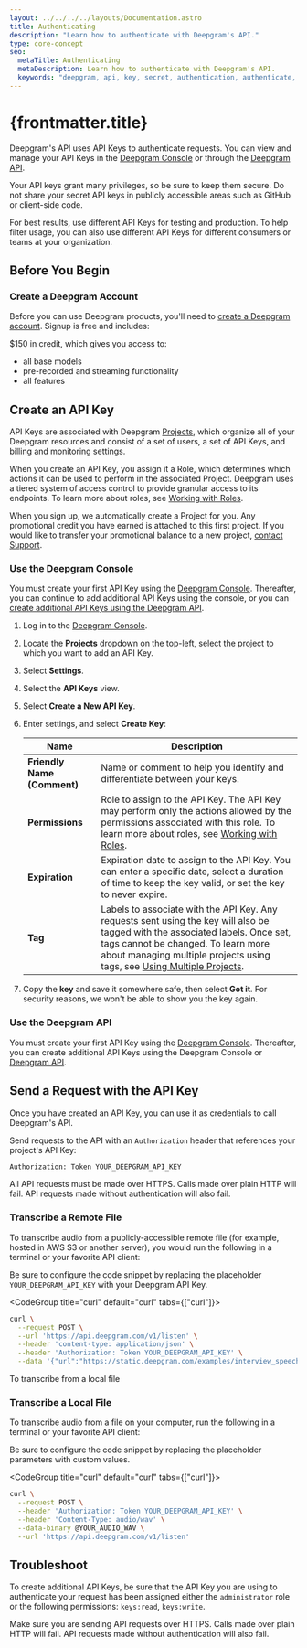 ---
layout: ../../../../layouts/Documentation.astro
title: Authenticating
description: "Learn how to authenticate with Deepgram's API."
type: core-concept
seo:
  metaTitle: Authenticating
  metaDescription: Learn how to authenticate with Deepgram's API.
  keywords: "deepgram, api, key, secret, authentication, authenticate, authenticating"
---

# {frontmatter.title}

Deepgram's API uses API Keys to authenticate requests. You can view and manage your API Keys in the [Deepgram Console](https://console.deepgram.com) or through the [Deepgram API](/api-reference/).

Your API keys grant many privileges, so be sure to keep them secure. Do not share your secret API keys in publicly accessible areas such as GitHub or client-side code.

For best results, use different API Keys for testing and production. To help filter usage, you can also use different API Keys for different consumers or teams at your organization.

## Before You Begin

### Create a Deepgram Account

Before you can use Deepgram products, you'll need to [create a Deepgram account](https://console.deepgram.com/signup?jump=keys). Signup is free and includes:

$150 in credit, which gives you access to:
  - all base models
  - pre-recorded and streaming functionality
  - all features

## Create an API Key

API Keys are associated with Deepgram [Projects](/documentation/getting-started/projects/), which organize all of your Deepgram resources and consist of a set of users, a set of API Keys, and billing and monitoring settings.

When you create an API Key, you assign it a Role, which determines which actions it can be used to perform in the associated Project. Deepgram uses a tiered system of access control to provide granular access to its endpoints. To learn more about roles, see [Working with Roles](/documentation/getting-started/roles/).

<Alert type="warning">

When you sign up, we automatically create a Project for you. Any promotional credit you have earned is attached to this first project. If you would like to transfer your promotional balance to a new project, [contact Support](/support/).

</Alert>

### Use the Deepgram Console

You must create your first API Key using the [Deepgram Console](https://console.deepgram.com/signup?jump=keys). Thereafter, you can continue to add additional API Keys using the console, or you can [create additional API Keys using the Deepgram API](#use-the-deepgram-api).

1. Log in to the [Deepgram Console](https://console.deepgram.com).

2. Locate the **Projects** dropdown on the top-left, select the project to which you want to add an API Key.

3. Select **Settings**.

4. Select the **API Keys** view.

5. Select **Create a New API Key**.

6. Enter settings, and select **Create Key**:

   | Name                        | Description                                                                                                                                                                                                                                                                                          |
   | --------------------------- | ---------------------------------------------------------------------------------------------------------------------------------------------------------------------------------------------------------------------------------------------------------------------------------------------------- |
   | **Friendly Name (Comment)** | Name or comment to help you identify and differentiate between your keys.                                                                                                                                                                                                                            |
   | **Permissions**             | Role to assign to the API Key. The API Key may perform only the actions allowed by the permissions associated with this role. To learn more about roles, see [Working with Roles](/documentation/getting-started/roles/).                                                                            |
   | **Expiration**              | Expiration date to assign to the API Key. You can enter a specific date, select a duration of time to keep the key valid, or set the key to never expire.                                                                                                                                            |
   | **Tag**                     | Labels to associate with the API Key. Any requests sent using the key will also be tagged with the associated labels. Once set, tags cannot be changed. To learn more about managing multiple projects using tags, see [Using Multiple Projects](/documentation/getting-started/multiple-projects/). |

7. Copy the **key** and save it somewhere safe, then select **Got it**. For security reasons, we won't be able to show you the key again.

### Use the Deepgram API

You must create your first API Key using the [Deepgram Console](https://console.deepgram.com). Thereafter, you can create additional API Keys using the Deepgram Console or [Deepgram API](/api-reference/#keys-create).

## Send a Request with the API Key

Once you have created an API Key, you can use it as credentials to call Deepgram's API.

Send requests to the API with an `Authorization` header that references your project's API Key:

```bash
Authorization: Token YOUR_DEEPGRAM_API_KEY
```

All API requests must be made over HTTPS. Calls made over plain HTTP will fail. API requests made without authentication will also fail.

### Transcribe a Remote File

To transcribe audio from a publicly-accessible remote file (for example, hosted in AWS S3 or another server), you would run the following in a terminal or your favorite API client:

<Alert type="info">

Be sure to configure the code snippet by replacing the placeholder `YOUR_DEEPGRAM_API_KEY` with your Deepgram API Key.

</Alert>

<CodeGroup title="curl" default="curl" tabs={["curl"]}>

<CodeBlock tab="curl" active>

```bash
curl \
  --request POST \
  --url 'https://api.deepgram.com/v1/listen' \
  --header 'content-type: application/json' \
  --header 'Authorization: Token YOUR_DEEPGRAM_API_KEY' \
  --data '{"url":"https://static.deepgram.com/examples/interview_speech-analytics.wav"}'
```

</CodeBlock>

</CodeGroup>

To transcribe from a local file

### Transcribe a Local File

To transcribe audio from a file on your computer, run the following in a terminal or your favorite API client:

<Alert type="info">

Be sure to configure the code snippet by replacing the placeholder parameters with custom values.

</Alert>

<CodeGroup title="curl" default="curl" tabs={["curl"]}>

<CodeBlock label="curl" active>

```bash
curl \
  --request POST \
  --header 'Authorization: Token YOUR_DEEPGRAM_API_KEY' \
  --header 'Content-Type: audio/wav' \
  --data-binary @YOUR_AUDIO_WAV \
  --url 'https://api.deepgram.com/v1/listen'
```

</CodeBlock>

</CodeGroup>

## Troubleshoot

To create additional API Keys, be sure that the API Key you are using to authenticate your request has been assigned either the `administrator` role or the following permissions: `keys:read`, `keys:write`.

Make sure you are sending API requests over HTTPS. Calls made over plain HTTP will fail. API requests made without authentication will also fail.
